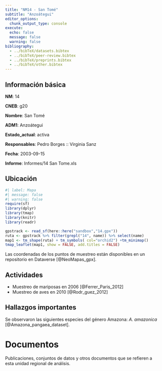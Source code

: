 ```yaml
---
title: "NM14 - San Tomé"
subtitle: "Anzoátegui"
editor_options: 
  chunk_output_type: console
execute:
  echo: false 
  message: false
  warning: false
bibliography: 
  - ../bibTeX/datasets.bibtex
  - ../bibTeX/peer-review.bibtex
  - ../bibTeX/preprints.bibtex
  - ../bibTeX/other.bibtex
---
```


## Información básica

**NM**: 14

**CNEB**: g20

**Nombre**: San Tomé

**ADM1**: Anzoátegui

**Estado_actual**: activa

**Responsables**: Pedro Borges :: Virginia Sanz

**Fecha**: 2003-09-15

**Informe**: Informes/14 San Tome.xls


## Ubicación

```r
#| label: Mapa
#| message: false
#| warning: false
require(sf)
library(dplyr)
library(tmap)
library(knitr)
library(readr)

gpstrack <- read_sf(here::here("sandbox","14.gpx"))
ruta <- gpstrack %>% filter(grepl("14", name)) %>% select(name) 
map1 <- tm_shape(ruta) + tm_symbols( col="orchid2") +tm_minimap()
tmap_leaflet(map1, show = FALSE, add.titles = FALSE)
```

Las coordenadas de los puntos de muestreo están disponibles en un repositorio en Dataverse [@NeoMapas_gpx].


## Actividades

- Muestreo de mariposas en 2006 [@Ferrer_Paris_2012]
- Muestreo de aves en 2010 [@Rodr_guez_2012]


## Hallazgos importantes

Se observaron las siguientes especies del género Amazona: *A. amazonica* [@Amazona_pangaea_dataset].


# Documentos

Publicaciones, conjuntos de datos y otros documentos que se refieren a esta unidad regional de análisis.

::: {#refs}
:::


